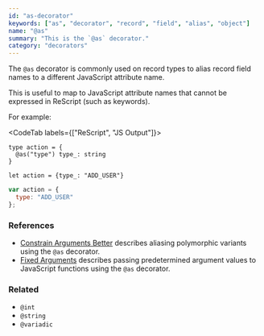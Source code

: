```yaml
---
id: "as-decorator"
keywords: ["as", "decorator", "record", "field", "alias", "object"]
name: "@as"
summary: "This is the `@as` decorator."
category: "decorators"
---
```


The `@as` decorator is commonly used on record types to alias record field names to a different JavaScript attribute name.

This is useful to map to JavaScript attribute names that cannot be expressed in ReScript (such as keywords).

For example:

<CodeTab labels={["ReScript", "JS Output"]}>

```res
type action = {
  @as("type") type_: string
}

let action = {type_: "ADD_USER"}
```

```js
var action = {
  type: "ADD_USER"
};
```

</CodeTab>

### References

* [Constrain Arguments Better](/docs/manual/latest/bind-to-js-function#constrain-arguments-better) describes aliasing polymorphic variants using the `@as` decorator.
* [Fixed Arguments](/docs/manual/latest/bind-to-js-function#fixed-arguments) describes passing predetermined argument values to JavaScript functions using the `@as` decorator.

### Related

* `@int`
* `@string`
* `@variadic`
